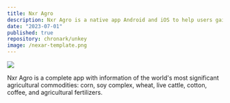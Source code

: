 ```yaml
---
title: Nxr Agro
description: Nxr Agro is a native app Android and iOS to help users gain daily acces to information from market open to close. 
date: "2023-07-01"
published: true
repository: chronark/unkey
image: /nexar-template.png
---
```


![](/nxr-page-article.png)

Nxr Agro is a complete app with information of the world's most significant agricultural commodities: corn, soy complex, wheat, live cattle, cotton, coffee, and agricultural fertilizers.
